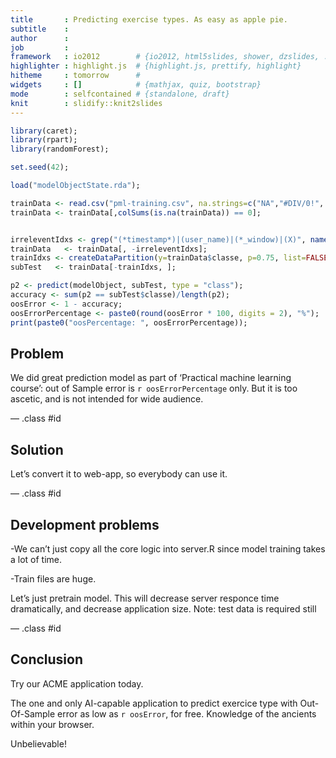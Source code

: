 ```yaml
---
title       : Predicting exercise types. As easy as apple pie.
subtitle    : 
author      : 
job         : 
framework   : io2012        # {io2012, html5slides, shower, dzslides, ...}
highlighter : highlight.js  # {highlight.js, prettify, highlight}
hitheme     : tomorrow      # 
widgets     : []            # {mathjax, quiz, bootstrap}
mode        : selfcontained # {standalone, draft}
knit        : slidify::knit2slides
---
```


```r
library(caret);
library(rpart);
library(randomForest);

set.seed(42);

load("modelObjectState.rda");

trainData <- read.csv("pml-training.csv", na.strings=c("NA","#DIV/0!", ""));
trainData <- trainData[,colSums(is.na(trainData)) == 0];


irreleventIdxs <- grep("(*timestamp*)|(user_name)|(*_window)|(X)", names(trainData));
trainData   <- trainData[, -irreleventIdxs];
trainIdxs <- createDataPartition(y=trainData$classe, p=0.75, list=FALSE);
subTest   <- trainData[-trainIdxs, ];
```

```r
p2 <- predict(modelObject, subTest, type = "class");
accuracy <- sum(p2 == subTest$classe)/length(p2);
oosError <- 1 - accuracy;
oosErrorPercentage <- paste0(round(oosError * 100, digits = 2), "%");
print(paste0("oosPercentage: ", oosErrorPercentage));
```

## Problem

We did great prediction model as part of 'Practical machine learning course': out of Sample error is `r oosErrorPercentage` only. But it is too ascetic, and is not intended for wide audience.

--- .class #id 

## Solution

Let's convert it to web-app, so everybody can use it.

--- .class #id 


## Development problems

-We can't just copy all the core logic into server.R since model training takes a lot of time. 

-Train files are huge. 

Let's just pretrain model. This will decrease server responce time dramatically, and decrease application size.
Note: test data is required still

--- .class #id 


## Conclusion

Try our ACME application today. 

The one and only AI-capable application to predict exercice type with Out-Of-Sample error as low as `r oosError`, for free. Knowledge of the ancients within your browser. 

Unbelievable!

